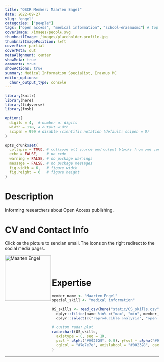 ```yaml
---
title: "OSCR Member: Maarten Engel"
date: 2022-09-27
slug: "engel"
categories: ["people"]
tags: ["open access", "medical information", "school-erasmusmc"] # top 3 categories + unique + school
coverImage: /images/people.svg
thumbnailImage: /images/placeholder-profile.jpg
thumbnailImagePosition: left
coverSize: partial
coverMeta: out
metaAlignment: center
showMeta: true
comments: true
showActions: true
summary: Medical Information Specialist, Erasmus MC
editor_options: 
  chunk_output_type: console
---
```


```r

library(knitr)
library(here)
library(tidyverse)
library(fmsb)

options(
  digits = 4,  # number of digits
  width = 120, # output width
  scipen = 999 # disable scientific notation (default: scipen = 0)
)

opts_chunk$set(
  collapse = TRUE, # collapse all source and output blocks from one code chunk into a single block
  echo = FALSE,    # no code
  warning = FALSE, # no package warnings
  message = FALSE, # no package messages
  fig.width = 6,   # figure width
  fig.height = 6   # figure height
)

```

# Description

Informing researchers about Open Access publishing.
 
# CV and Contact Info

Click on the picture to send an email. The icons on the right redirect to the social media pages.

<!-- EMAIL -->
<p>
  <a href="mailto:m.f.m.engel@erasmusmc.nl">
  <img border="0" alt="Maarten Engel" src="/images/placeholder-profile.jpg" width="150" height="150" align="left">
  </a>
</p>

<!-- LINKEDIN -->
<p align="center">
  <a href="https://nl.linkedin.com/in/maarten-e-bb1a7313/" class="fa fa-linkedin fa-2x" style="color:#000000;">
  </a>
</p>

<!-- ORCID -->
<p align="center">
  <a href="https://orcid.org/0000-0002-1774-7042" class="ai ai-orcid fa-2x" style="color:#000000;">
  </a>
</p>

<BR><BR>

# Expertise

```r

member_name <- "Maarten Engel"
special_skill <- "medical information"

OS_skills <- read_csv(here("static/OS_skills.csv")) %>%
  dplyr::filter(name %in% c("max", "min", member_name)) %>%
  dplyr::select(c("reproducible analysis", "open source software", "open access", "data management", all_of(special_skill), "data sharing", "preregistration"))

# custom radar plot
radarchart(OS_skills,
  axistype = 0, seg = 10,
  pcol = alpha("#002328", 0.8), pfcol = alpha("#00B969", 0.6), plwd = 4, centerzero = TRUE, # polygon
  cglcol = "#7e7e7e", axislabcol = "#002328", caxislabels = seq(0, 10, 2), cglwd = 0.8 # grid
)

```

***


